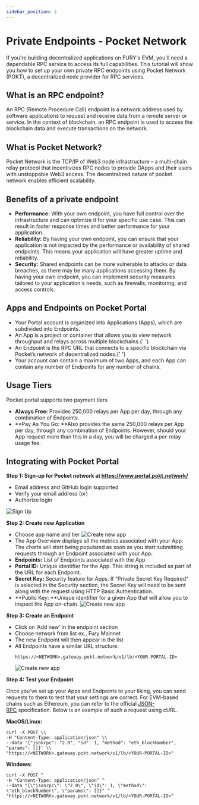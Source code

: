 ```yaml
---
sidebar_position: 2
---
```


# Private Endpoints - Pocket Network

If you're building decentralized applications on FURY's EVM, you'll need a dependable RPC service to access its full capabilities. This tutorial will show you how to set up your own private RPC endpoints using Pocket Network (POKT), a decentralized node provider for RPC services.

## What is an RPC endpoint?

An RPC (Remote Procedure Call) endpoint is a network address used by software applications to request and receive data from a remote server or service. In the context of blockchain, an RPC endpoint is used to access the blockchain data and execute transactions on the network.

## What is Pocket Network?

Pocket Network is the TCP/IP of Web3 node infrastructure – a multi-chain relay protocol that incentivizes RPC nodes to provide DApps and their users with unstoppable Web3 access. The decentralized nature of pocket network enables efficient scalability.

## Benefits of a private endpoint

- **Performance:** With your own endpoint, you have full control over the
  infrastructure and can optimize it for your specific use case. This can
  result in faster response times and better performance for your application.
- **Reliability:** By having your own endpoint, you can ensure that your
  application is not impacted by the performance or availability of shared
  endpoints. This means your application will have greater uptime and
  reliability.
- **Security:** Shared endpoints can be more vulnerable to attacks or data
  breaches, as there may be many applications accessing them. By having your
  own endpoint, you can implement security measures tailored to your
  application's needs, such as firewalls, monitoring, and access controls.

## Apps and Endpoints on Pocket Portal

- Your Portal account is organized into Applications (Apps), which are
  subdivided into Endpoints.
- An App is a project or container that allows you to view network throughput
  and relays across multiple blockchains.{' '}
- An Endpoint is the RPC URL that connects to a specific blockchain via
  Pocket’s network of decentralized nodes.{' '}
- Your account can contain a maximum of two Apps, and each App can contain any
  number of Endpoints for any number of chains.

## Usage Tiers

Pocket portal supports two payment tiers

- **Always Free:** Provides 250,000 relays per App per day, through any
  combination of Endpoints.
- **Pay As You Go: **Also provides the same 250,000 relays per App per day,
  through any combination of Endpoints. However, should your App request more
  than this in a day, you will be charged a per-relay usage fee.

## Integrating with Pocket Portal

**Step 1: Sign-up for Pocket network at https://www.portal.pokt.network/**

- Email address and GitHub login supported
- Verify your email address (or)
- Authorize login

![Sign Up](../../static/img/tutorial/pokt/1.jpg)

**Step 2: Create new Application**

- Choose app name and tier
  ![Create new app](../../static/img/tutorial/pokt/2.jpg)
- The App Overview displays all the metrics associated with your App. The charts will start being populated as soon as you start submitting requests through an Endpoint associated with your App.
- **Endpoints:** List of Endpoints associated with the App
- **Portal ID:** Unique identifier for the App. This string is included as part of the URL for each Endpoint.
- **Secret Key:** Security feature for Apps. If “Private Secret Key Required” is selected in the Security section, the Secret Key will need to be sent along with the request using HTTP Basic Authentication.
- **Public Key: **Unique identifier for a given App that will allow you to
  inspect the App on-chain.
  ![Create new app](../../static/img/tutorial/pokt/3.jpg)

**Step 3: Create an Endpoint**

- Click on ‘Add new’ in the endpoint section
- Choose network from list ex., Fury Mainnet
- The new Endpoint will then appear in the list
- All Endpoints have a similar URL structure:
  ```
  https://<NETWORK>.gateway.pokt.network/v1/lb/<YOUR-PORTAL-ID>
  ```
  ![Create new app](../../static/img/tutorial/pokt/4.jpg)

**Step 4: Test your Endpoint**

Once you’ve set up your Apps and Endpoints to your liking, you can send requests to them to test that your settings are correct.
For EVM-based chains such as Ethereum, you can refer to the official [JSON-RPC](https://ethereum.org/en/developers/docs/apis/json-rpc/#json-rpc-methods) specification. Below is an example of such a request using cURL.

**MacOS/Linux:**

```
curl -X POST \\
-H "Content-Type: application/json" \\
--data '{"jsonrpc": "2.0", "id": 1, "method": "eth_blockNumber", "params": []}' \\
"https://<NETWORK>.gateway.pokt.network/v1/lb/<YOUR-PORTAL-ID>"

```

**Windows:**

```
curl -X POST ^
-H "Content-Type: application/json" ^
--data "{\"jsonrpc\": \"2.0\", \"id\": 1, \"method\": \"eth_blockNumber\", \"params\": []}" ^
"https://<NETWORK>.gateway.pokt.network/v1/lb/<YOUR-PORTAL-ID>"

```
